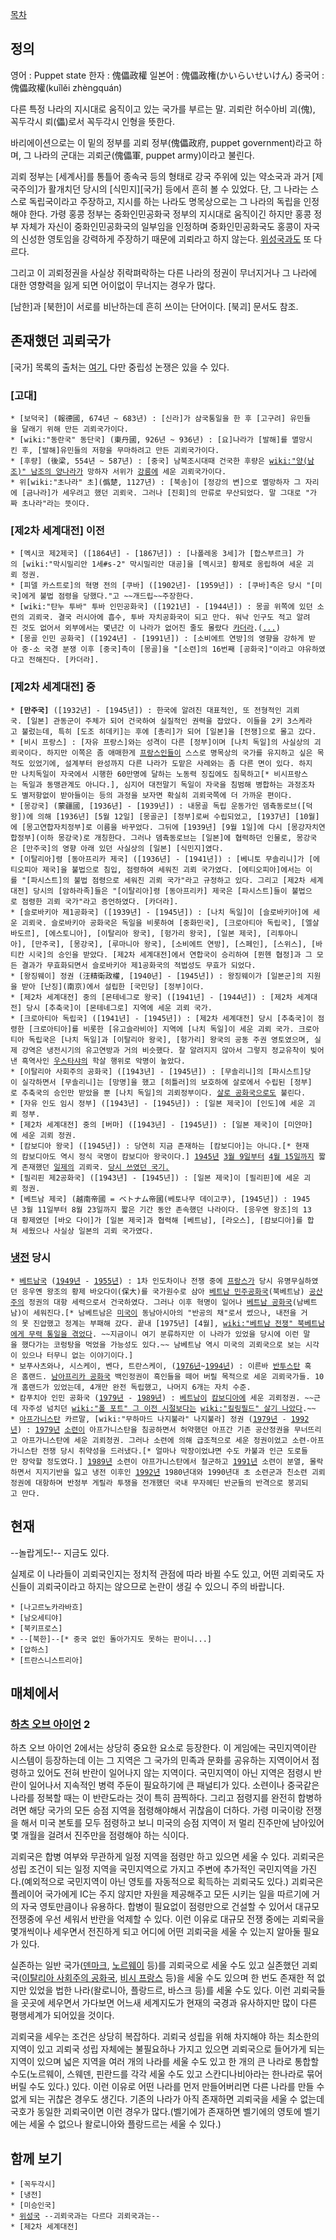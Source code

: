 [[목차]]
== 정의 ==
영어 : Puppet state
한자 : 傀儡政權
일본어 : 傀儡政権(かいらいせいけん)
중국어 : 傀儡政權(kuǐlěi zhèngquán)

다른 특정 나라의 지시대로 움직이고 있는 국가를 부르는 말. 괴뢰란 허수아비 괴(傀), 꼭두각시 뢰(儡)로서 꼭두각시 인형을 뜻한다.

바리에이션으로는 이 밑의 정부를 괴뢰 정부(傀儡政府, puppet government)라고 하며, 그 나라의 군대는 괴뢰군(傀儡軍, puppet army)이라고 불린다.

괴뢰 정부는 [세계사]를 통틀어 종속국 등의 형태로 강국 주위에 있는 약소국과 과거 [제국주의]가 활개치던 당시의 [식민지][국가] 등에서 흔히 볼 수 있었다. 단, 그 나라는 스스로 독립국이라고 주장하고, 지시를 하는 나라도 명목상으로는 그 나라의 독립을 인정해야 한다. 가령 홍콩 정부는 중화인민공화국 정부의 지시대로 움직이긴 하지만 홍콩 정부 자체가 자신이 중화인민공화국의 일부임을 인정하며 중화인민공화국도 홍콩이 자국의 신성한 영토임을 강력하게 주장하기 때문에 괴뢰라고 하지 않는다. [[위성국]]과도 또 다르다. 

그리고 이 괴뢰정권을 사실상 쥐락펴락하는 다른 나라의 정권이 무너지거나 그 나라에 대한 영향력을 잃게 되면 어이없이 무너지는 경우가 많다.

[남한]과 [북한]이 서로를 비난하는데 흔히 쓰이는 단어이다. [북괴] 문서도 참조.

== 존재했던 괴뢰국가 ==
[국가] 목록의 출처는 [http://ko.wikipedia.org/wiki/%EA%B4%B4%EB%A2%B0_%EC%A0%95%EB%B6%80 여기.] 다만 중립성 논쟁은 있을 수 있다.
=== [고대] ===
 * [보덕국] (報德國, 674년 ~ 683년) : [신라]가 삼국통일을 한 후 [고구려] 유민들을 달래기 위해 만든 괴뢰국가이다.
 * [wiki:"동란국" 동단국] (東丹國, 926년 ~ 936년) : [요]나라가 [발해]를 멸망시킨 후, [발해]유민들의 저항을 무마하려고 만든 괴뢰국가이다.
 * [후량] (後梁, 554년 ~ 587년) : [중국] 남북조시대때 건국한 후량은 [[wiki:"양(남조)" 남조의 양나라]]가 망하자 서위가 [[강릉]]에 세운 괴뢰국가이다.
 * 위[wiki:"초나라" 초](僞楚, 1127년) : [북송]이 [정강의 변]으로 멸망하자 그 자리에 [금나라]가 세우려고 했던 괴뢰국. 그러나 [진회]의 만류로 무산되었다. 말 그대로 "가짜 초나라"라는 뜻이다.  

=== [제2차 세계대전] 이전 ===
 * [멕시코 제2제국] ([1864년] - [1867년]) : [나폴레옹 3세]가 [합스부르크] 가의 [wiki:"막시밀리안 1세#s-2" 막시밀리안 대공]을 [멕시코] 황제로 옹립하여 세운 괴뢰 정권.
 * [피델 카스트로]의 혁명 전의 [쿠바] ([1902년]- [1959년]) : [쿠바]측은 당시 "[미국]에게 불법 점령을 당했다."고 ~~개드립~~주장한다.
 * [wiki:"탄누 투바" 투바 인민공화국] ([1921년] - [1944년]) : 몽골 위쪽에 있던 소련의 괴뢰국. 결국 러시아에 흡수, 투바 자치공화국이 되고 만다. 워낙 인구도 적고 알려진 것도 없어서 외부에서는 몇년간 이 나라가 없어진 줄도 몰랐다 [[카더라]].([[...]])
 * [몽골 인민 공화국] ([1924년] - [1991년]) : [소비에트 연방]의 영향을 강하게 받아 중-소 국경 분쟁 이후 [중국]측이 [몽골]을 "[소련]의 16번째 [공화국]"이라고 야유하였다고 전해진다. [카더라].

=== [제2차 세계대전] 중 ===
 * '''[만주국]''' ([1932년] - [1945년]) : 한국에 알려진 대표적인, 또 전형적인 괴뢰국. [일본] 관동군이 주체가 되어 건국하여 실질적인 권력을 잡았다. 이들을 2키 3스케라고 불렀는데, 특히 [도조 히데키]는 후에 [총리]가 되어 [일본]을 [전쟁]으로 몰고 갔다.
 * [비시 프랑스] : [자유 프랑스]와는 성격이 다른 [정부]이며 [나치 독일]의 사실상의 괴뢰국이다. 하지만 이쪽은 좀 애매한게 [[프랑스]]인들이 스스로 명목상의 국가를 유지하고 싶은 목적도 있었기에, 설계부터 완성까지 다른 나라가 도맡은 사례와는 좀 다른 면이 있다. 하지만 나치독일이 자국에서 시행한 60만명에 달하는 노동력 징집에도 침묵하고[* 비시프랑스는 독일과 동맹관계도 아니다.], 심지어 대전말기 독일이 자국을 침범해 병합하는 과정조차도 별저항없이 받아들이는 등의 과정을 보자면 확실히 괴뢰국쪽에 더 가까운 편이다.
 * [몽강국] (蒙疆國, [1936년] - [1939년]) : 내몽골 독립 운동가인 뎀츅동로브([덕왕])에 의해 [1936년] [5월 12일] [몽골군] [정부]로써 수립되었고, [1937년] [10월]에 [몽고연합자치정부]로 이름을 바꾸었다. 그뒤에 [1939년] [9월 1일]에 다시 [몽강자치연합정부](이하 몽강국)로 개칭한다. 그러나 뎀츅동로브는 [일본]에 협력하던 인물로, 몽강국은 [만주국]의 영향 아래 있던 사실상의 [일본] [식민지]였다.
 * [이탈리아]령 [동아프리카 제국] ([1936년] - [1941년]) : [베니토 무솔리니]가 [에티오피아 제국]을 불법으로 침입, 점령하여 세워진 괴뢰 국가였다. [에티오피아]에서는 이를 "[파시스트]의 불법 점령으로 세워진 괴뢰 국가"라고 규정하고 있다. 그리고 [제2차 세계대전] 당시의 [암하라족]들은 "[이탈리아]령 [동아프리카] 제국은 [파시스트]들이 불법으로 점령한 괴뢰 국가"라고 증언하였다. [카더라].
 * [슬로바키아 제1공화국] ([1939년] - [1945년]) : [나치 독일]이 [슬로바키아]에 세운 괴뢰국. 슬로바키아 공화국은 독일을 비롯하여 [중화민국], [크로아티아 독립국], [엘살바도르], [에스토니아], [이탈리아 왕국], [헝가리 왕국], [일본 제국], [리투아니아], [만주국], [몽강국], [루마니아 왕국], [소비에트 연방], [스페인], [스위스], [바티칸 시국]의 승인을 받았다. [제2차 세계대전]에서 연합국이 승리하여 [뮌헨 협정]과 그 모든 결과가 무효화되면서 슬로바키아 제1공화국의 적법성도 무효가 되었다.
 * [왕징웨이] 정권 (汪精衛政權, [1940년] - [1945년]) : 왕징웨이가 [일본군]의 지원을 받아 [난징](南京)에서 설립한 [국민당] [정부]이다.
 * [제2차 세계대전] 중의 [몬테네그로 왕국] ([1941년] - [1944년]) : [제2차 세계대전] 당시 [추축국]이 [몬테네그로] 지역에 세운 괴뢰 국가.
 * [크로아티아 독립국] ([1941년] - [1945년]) : [제2차 세계대전] 당시 [추축국]이 점령한 [크로아티아]를 비롯한 [유고슬라비아] 지역에 [나치 독일]이 세운 괴뢰 국가. 크로아티아 독립국은 [나치 독일]과 [이탈리아 왕국], [헝가리] 왕국의 공동 주권 영토였으며, 실제 강역은 냉전시기의 유고연방과 거의 비슷했다. 잘 알려지지 않아서 그렇지 정교유착이 빚어낸 흑역사인 [[우스타샤]]의 학살 행위로 악명이 높았다.
 * [이탈리아 사회주의 공화국] ([1943년] - [1945년]) : [무솔리니]의 [파시스트]당이 실각하면서 [무솔리니]는 [망명]을 했고 [히틀러]의 보호하에 살로에서 수립된 [정부]로 추축국의 승인만 받았을 뿐 [나치 독일]의 괴뢰정부이다. [[살로 공화국]]으로도 불린다.
 * [자유 인도 임시 정부] ([1943년] - [1945년]) : [일본 제국]이 [인도]에 세운 괴뢰 정부.
 * [제2차 세계대전] 중의 [버마] ([1943년] - [1945년]) : [일본 제국]이 [미얀마]에 세운 괴뢰 정권.
 * [캄보디아 왕국] ([1945년]) : 당연히 지금 존재하는 [캄보디아]는 아니다.[* 현재의 캄보디아도 역시 정식 국명이 캄보디아 왕국이다.] [[1945년]] [[3월 9일]]부터 [[4월 15일]]까지 짧게 존재했던 [[일제]]의 괴뢰국. [http://upload.wikimedia.org/wikipedia/commons/thumb/a/ae/Flag_of_Cambodia_under_Japanese_occupation.svg/750px-Flag_of_Cambodia_under_Japanese_occupation.svg.png 당시 쓰였던 국기.]
 * [필리핀 제2공화국] ([1943년] - [1945년]) : [일본 제국]이 [필리핀]에 세운 괴뢰 정권.
 * [베트남 제국] (越南帝國 = ベトナム帝國(베토나무 데이고쿠), [1945년]) : 1945년 3월 11일부터 8월 23일까지 짧은 기간 동안 존속했던 나라이다. [응우옌 왕조]의 13대 황제였던 [바오 다이]가 [일본 제국]과 협력해 [베트남], [라오스], [캄보디아]를 합쳐 세웠으나 사실상 일본의 괴뢰 국가였다.
=== [[냉전]] 당시 ===
 * [[베트남국]] ([[1949년]] - [[1955년]]) : 1차 인도차이나 전쟁 중에 [[프랑스]]가 당시 유명무실하였던 응우옌 왕조의 황제 바오다이(保大)를 국가원수로 삼아 [[베트남 민주공화국]](북베트남) [[공산주의]] 정권의 대항 세력으로서 건국하였다. 그러나 이후 혁명이 일어나 [[베트남 공화국]](남베트남)이 세워진다.[* 남베트남은 [[미국]]이 동남아시아의 "반공의 채"로서 썼으나, 내전을 거의 못 진압했고 정계는 부패해 갔다. 끝내 [1975년] [4월], [[wiki:"베트남 전쟁" 북베트남에게 무력 통일을 겪었다]]. ~~지금이니 여기 분류하지만 이 나라가 있었을 당시에 이런 말을 했다가는 코렁탕을 먹었을 가능성도 있다.~~ 남베트남 역시 미국의 괴뢰국으로 보는 시각이 있으나 터무니 없는 이야기이다.]
 * 보푸사츠와나, 시스케이, 벤다, 트란스케이, ([[1976년]]~[[1994년]]) : 이른바 [[반투스탄]] 혹은 홈랜드. [[남아프리카 공화국]] 백인정권이 흑인들을 떼어 버릴 목적으로 세운 괴뢰국가들. 10개 홈랜드가 있었는데, 4개만 완전 독립했고, 나머지 6개는 자치 수준.
 * 캄푸치아 인민 공화국 ([[1979년]] - [[1989년]]) : [[베트남]]이 [[캄보디아]]에 세운 괴뢰정권. ~~근데 자주성 넘치던 [[wiki:"폴 포트" 그 이전 시절]]보다는 [[wiki:"킬링필드" 살기 나았다]].~~
 * [[아프가니스탄]] 카르말, [wiki:"무하마드 나지불라" 나지불라] 정권 ([[1979년]] - [[1992년]]) : [[1979년]] [[소련]]이 아프가니스탄을 침공하면서 허약했던 아프간 기존 공산정권을 무너뜨리고 아프가니스탄에 세운 괴뢰정권. 그러나 소련에 의해 급조적으로 세운 정권이었고 소련-아프가니스탄 전쟁 당시 취약성을 드러냈다.[* 얼마나 막장이었냐면 수도 카불과 인근 도로들만 장악할 정도였다.] [[1989년]] 소련이 아프가니스탄에서 철군하고 [[1991년]] 소련이 분열, 몰락하면서 지지기반을 잃고 냉전 이후인 [[1992년]] 1980년대와 1990년대 초 소련군과 친소련 괴뢰정권에 대항하며 반정부 게릴라 투쟁을 전개했던 국내 무자헤딘 반군들의 반격으로 붕괴되고 만다.

== 현재 ==
--놀랍게도!-- 지금도 있다. 

실제로 이 나라들이 괴뢰국인지는 정치적 관점에 따라 바뀔 수도 있고, 어떤 괴뢰국도 자신들이 괴뢰국이라고 하지는 않으므로 논란이 생길 수 있으니 주의 바랍니다.

 * [나고르노카라바흐]
 * [남오세티야]
 * [북키프로스]
 * --[북한]--[* 중국 없인 돌아가지도 못하는 판이니...]
 * [압하스]
 * [트란스니스트리아]

== 매체에서 ==
=== [[하츠 오브 아이언]] 2 ===
하츠 오브 아이언 2에서는 상당히 중요한 요소로 등장한다. 이 게임에는 국민지역이란 시스템이 등장하는데 이는 그 지역은 그 국가의 민족과 문화를 공유하는 지역이어서 점령하고 있어도 전혀 반란이 일어나지 않는 지역이다. 국민지역이 아닌 지역은 점령시 반란이 일어나서 지속적인 병력 주둔이 필요하기에 큰 패널티가 있다. 소련이나 중국같은 나라를 정복할 때는 이 반란도라는 것이 특히 끔찍하다. 그리고 점령지를 완전히 합병하려면 해당 국가의 모든 승점 지역을 점령해야해서 귀찮음이 더하다. 가령 미국이랑 전쟁을 해서 미국 본토를 모두 점령하고 보니 미국의 승점 지역이 저 멀리 진주만에 남아있어 몇 개월을 걸려서 진주만을 점령해야 하는 식이다.

괴뢰국은 합병 여부와 무관하게 일정 지역을 점령만 하고 있으면 세울 수 있다. 괴뢰국은 성립 조건이 되는 일정 지역을 국민지역으로 가지고 주변에 추가적인 국민지역을 가진다.(예외적으로 국민지역이 아닌 영토를 자동적으로 획득하는 괴뢰국도 있다.) 괴뢰국은 플레이어 국가에게 IC는 주지 않지만 자원을 제공해주고 모든 시키는 일을 따르기에 거의 자국 영토만큼이나 유용하다. 합병이 필요없이 점령만으로 건설할 수 있어서 대규모 전쟁중에 우선 세워서 반란을 억제할 수 있다. 이런 이유로 대규모 전쟁 중에는 괴뢰국을 몇개씩이나 세우면서 전진하게 되고 어디에 어떤 괴뢰국을 세울 수 있는지 알아둘 필요가 있다.

실존하는 일반 국가([[덴마크]], [[노르웨이]] 등)를 괴뢰국으로 세울 수도 있고 실존했던 괴뢰국([[이탈리아 사회주의 공화국]], [[비시 프랑스]] 등)을 세울 수도 있으며 한 번도 존재한 적 없지만 있었을 법한 나라(왈로니아, 플랑드르, 바스크 등)를 세울 수도 있다. 이런 괴뢰국들을 곳곳에 세우면서 가다보면 어느새 세계지도가 현재의 국경과 유사하지만 많이 다른 평행세계가 되어있을 것이다.

괴뢰국을 세우는 조건은 상당히 복잡하다. 괴뢰국 성립을 위해 차지해야 하는 최소한의 지역이 있고 괴뢰국 성립 자체에는 불필요하나 가지고 있으면 괴뢰국으로 들어가게 되는 지역이 있으며 넓은 지역을 여러 개의 나라를 세울 수도 있고 한 개의 큰 나라로 통합할 수도(노르웨이, 스웨덴, 핀란드를 각각 세울 수도 있고 스칸디나비아라는 한나라로 묶어버릴 수도 있다.) 있다. 이런 이유로 어떤 나라를 먼저 만들어버리면 다른 나라를 만들 수 없게 되는 귀찮은 경우도 생긴다. 기존의 나라가 아직 존재하면 괴뢰국을 세울 수 없는데 국호가 동일한 괴뢰국이면 이런 경우가 많다.(벨기에가 존재하면 벨기에의 영토에 벨기에는 세울 수 없으나 왈로니아와 플랑드르는 세울 수 있다.)

== 함께 보기 ==
 * [꼭두각시]
 * [냉전]
 * [미승인국]
 * [[위성국]] --괴뢰국과는 다르다 괴뢰국과는-- 
 * [제2차 세계대전]
